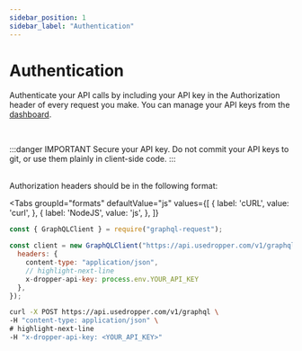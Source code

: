 ```yaml
---
sidebar_position: 1
sidebar_label: "Authentication"
---
```


# Authentication



Authenticate your API calls by including your API key in the Authorization header of every request you make. 
You can manage your API keys from the [dashboard](https://dashboard.usedropper.com/).


<br/>

:::danger IMPORTANT
Secure your API key.
Do not commit your API keys to git, or use them plainly in client-side code.
:::

<br/>
Authorization headers should be in the following format: 



<Tabs groupId="formats"
  defaultValue="js"
  values={[
      { label: 'cURL', value: 'curl', },
      { label: 'NodeJS', value: 'js', },
  ]}
>  
<TabItem value="js">

```jsx
const { GraphQLClient } = require("graphql-request");

const client = new GraphQLClient("https://api.usedropper.com/v1/graphql", {
  headers: {
    content-type: "application/json",
    // highlight-next-line
    x-dropper-api-key: process.env.YOUR_API_KEY
  },
});
```

</TabItem>
<TabItem value="curl">

```bash
curl -X POST https://api.usedropper.com/v1/graphql \
-H "content-type: application/json" \
# highlight-next-line
-H "x-dropper-api-key: <YOUR_API_KEY>"
```

</TabItem>
</Tabs>